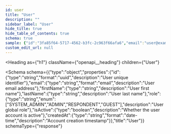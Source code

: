 ```yaml
---
id: user
title: "User"
description: ""
sidebar_label: "User"
hide_title: true
hide_table_of_contents: true
schema: true
sample: {"id":"3fa85f64-5717-4562-b3fc-2c963f66afa6","email":"user@example.com","firstName":"string","lastName":"string","role":"SYSTEM_ADMIN","isActive":true,"createdAt":"2024-07-29T15:51:28.071Z"}
custom_edit_url: null
---
```



<Heading
  as={"h1"}
  className={"openapi__heading"}
  children={"User"}
>
</Heading>





<Schema
  schema={{"type":"object","properties":{"id":{"type":"string","format":"uuid","description":"User unique identifier"},"email":{"type":"string","format":"email","description":"User email address"},"firstName":{"type":"string","description":"User first name"},"lastName":{"type":"string","description":"User last name"},"role":{"type":"string","enum":["SYSTEM_ADMIN","ADMIN","RESPONDENT","GUEST"],"description":"User global role"},"isActive":{"type":"boolean","description":"Whether the user account is active"},"createdAt":{"type":"string","format":"date-time","description":"Account creation timestamp"}},"title":"User"}}
  schemaType={"response"}
>
  
</Schema>
            